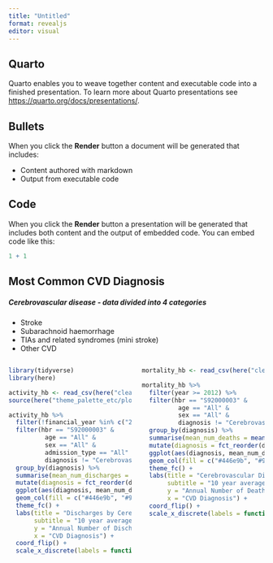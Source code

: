 ```yaml
---
title: "Untitled"
format: revealjs
editor: visual
---
```


## Quarto

Quarto enables you to weave together content and executable code into a
finished presentation. To learn more about Quarto presentations see
<https://quarto.org/docs/presentations/>.

## Bullets

When you click the **Render** button a document will be generated that
includes:

-   Content authored with markdown
-   Output from executable code

## Code

When you click the **Render** button a presentation will be generated
that includes both content and the output of embedded code. You can
embed code like this:

```r
1 + 1
```

## Most Common CVD Diagnosis

##### Cerebrovascular disease - data divided into 4 categories

-   Stroke
-   Subarachnoid haemorrhage
-   TIAs and related syndromes (mini stroke)
-   Other CVD

::: columns
::: {.column width="50%"}
```r
library(tidyverse)
library(here)

activity_hb <- read_csv(here("clean_data/activity_hb.csv"))
source(here("theme_palette_etc/plot_theme.R"))

activity_hb %>% 
  filter(!financial_year %in% c("2009/10", "2010/11", "2011/12")) %>% 
  filter(hbr == "S92000003" &
          age == "All" &
          sex == "All" &
          admission_type == "All" &
          diagnosis != "Cerebrovascular Disease") %>% 
  group_by(diagnosis) %>% 
  summarise(mean_num_discharges = mean(number_of_discharges)) %>% 
  mutate(diagnosis = fct_reorder(diagnosis, mean_num_discharges)) %>% 
  ggplot(aes(diagnosis, mean_num_discharges)) +
  geom_col(fill = c("#446e9b", "#999999", "#3cb521", "#e83e8c")) +
  theme_fc() +
  labs(title = "Discharges by Cerebrovascular Disease Diagnosis",
       subtitle = "10 year average", 
       y = "Annual Number of Discharges",
       x = "CVD Diagnosis") +
  coord_flip() +
  scale_x_discrete(labels = function(x) str_wrap(x, width = 10)) 
```
:::

::: {.column width="50%"}
```r
mortality_hb <- read_csv(here("clean_data/mortality_hb.csv"))

mortality_hb %>% 
  filter(year >= 2012) %>% 
  filter(hbr == "S92000003" &
          age == "All" &
          sex == "All" &
          diagnosis != "Cerebrovascular Disease") %>% 
  group_by(diagnosis) %>% 
  summarise(mean_num_deaths = mean(number_of_deaths)) %>% 
  mutate(diagnosis = fct_reorder(diagnosis, mean_num_deaths)) %>% 
  ggplot(aes(diagnosis, mean_num_deaths)) +
  geom_col(fill = c("#446e9b", "#999999", "#3cb521")) +
  theme_fc() +
  labs(title = "Cerebrovascular Disease Mortality",
       subtitle = "10 year average", 
       y = "Annual Number of Deaths",
       x = "CVD Diagnosis") +
  coord_flip() +
  scale_x_discrete(labels = function(x) str_wrap(x, width = 10)) 

```
:::
:::
